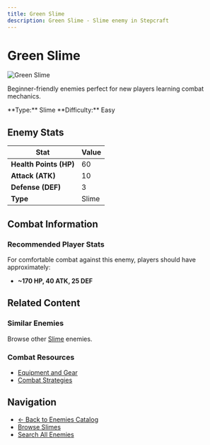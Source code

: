 ```yaml
---
title: Green Slime
description: Green Slime - Slime enemy in Stepcraft
---
```


# Green Slime

<div className="flex items-start gap-6 mb-8">
  <div className="flex-shrink-0">
    <img src="/assets/enemies/green_slime/slime.png" alt="Green Slime" className="w-24 h-24 border rounded-lg" />
  </div>
  <div className="flex-1">
    <div className="space-y-2">
      <p className="text-lg text-muted-foreground">Beginner-friendly enemies perfect for new players learning combat mechanics.</p>
      <div className="flex flex-wrap gap-4 text-sm">
        <span className="px-2 py-1 bg-blue-100 dark:bg-blue-900 rounded-md">
          **Type:** Slime
        </span>
        <span className="px-2 py-1 bg-red-100 dark:bg-red-900 rounded-md">
          **Difficulty:** Easy
        </span>
      </div>
    </div>
  </div>
</div>

## Enemy Stats

| Stat | Value |
|------|-------|
| **Health Points (HP)** | 60 |
| **Attack (ATK)** | 10 |
| **Defense (DEF)** | 3 |
| **Type** | Slime |

## Combat Information

### Recommended Player Stats
For comfortable combat against this enemy, players should have approximately:
- **~170 HP, 40 ATK, 25 DEF**

## Related Content

### Similar Enemies
Browse other [Slime](/docs/enemies#slimes) enemies.

### Combat Resources
- [Equipment and Gear](/docs/items)
- [Combat Strategies](/docs/getting-started)

## Navigation

- [← Back to Enemies Catalog](/docs/enemies)
- [Browse Slimes](/docs/enemies#slimes)
- [Search All Enemies](/search)
